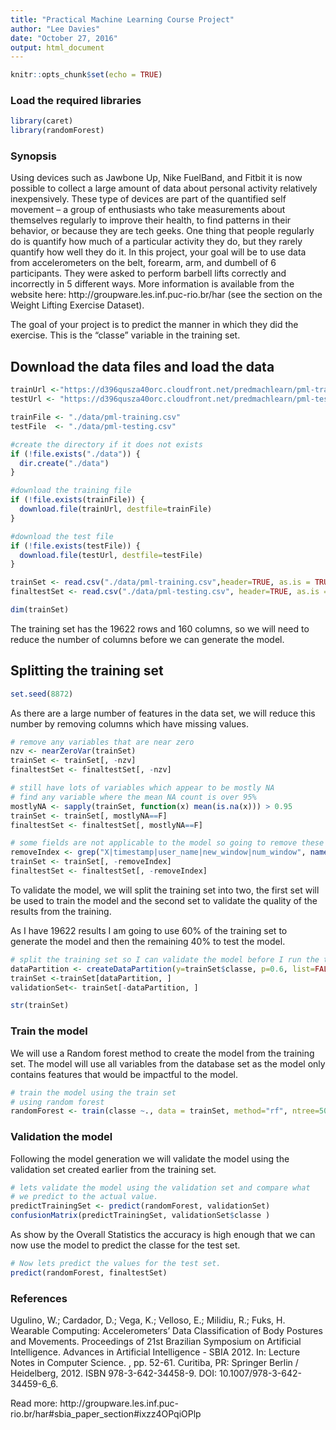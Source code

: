 ```yaml
---
title: "Practical Machine Learning Course Project"
author: "Lee Davies"
date: "October 27, 2016"
output: html_document
---
```


```r
knitr::opts_chunk$set(echo = TRUE)
```
### Load the required libraries
``` r
library(caret)
library(randomForest)
```
### Synopsis
Using devices such as Jawbone Up, Nike FuelBand, and Fitbit it is now possible to collect a large amount of data about personal activity relatively inexpensively. These type of devices are part of the quantified self movement – a group of enthusiasts who take measurements about themselves regularly to improve their health, to find patterns in their behavior, or because they are tech geeks. One thing that people regularly do is quantify how much of a particular activity they do, but they rarely quantify how well they do it. In this project, your goal will be to use data from accelerometers on the belt, forearm, arm, and dumbell of 6 participants. They were asked to perform barbell lifts correctly and incorrectly in 5 different ways. More information is available from the website here: http://groupware.les.inf.puc-rio.br/har (see the section on the Weight Lifting Exercise Dataset). 

The goal of your project is to predict the manner in which they did the exercise. This is the "classe" variable in the training set.


## Download the data files and load the data

```r
trainUrl <-"https://d396qusza40orc.cloudfront.net/predmachlearn/pml-training.csv"
testUrl <- "https://d396qusza40orc.cloudfront.net/predmachlearn/pml-testing.csv"

trainFile <- "./data/pml-training.csv"
testFile  <- "./data/pml-testing.csv"

#create the directory if it does not exists
if (!file.exists("./data")) {
  dir.create("./data")
}

#download the training file
if (!file.exists(trainFile)) {
  download.file(trainUrl, destfile=trainFile)
}

#download the test file
if (!file.exists(testFile)) {
  download.file(testUrl, destfile=testFile)
}

trainSet <- read.csv("./data/pml-training.csv",header=TRUE, as.is = TRUE, stringsAsFactors = FALSE, sep=',', na.strings=c('NA','','#DIV/0!'))
finaltestSet <- read.csv("./data/pml-testing.csv", header=TRUE, as.is = TRUE, stringsAsFactors = FALSE, sep=',', na.strings=c('NA','','#DIV/0!'))

dim(trainSet)
```
The training set has the 19622 rows and 160 columns, so we will need to reduce the number of columns before we can generate the model.

## Splitting the training set
```r
set.seed(8872)

```
As there are a large number of features in the data set, we will reduce this number by removing columns which have missing values.  

```r
# remove any variables that are near zero
nzv <- nearZeroVar(trainSet)
trainSet <- trainSet[, -nzv]
finaltestSet <- finaltestSet[, -nzv]

# still have lots of variables which appear to be mostly NA
# find any variable where the mean NA count is over 95%
mostlyNA <- sapply(trainSet, function(x) mean(is.na(x))) > 0.95
trainSet <- trainSet[, mostlyNA==F]
finaltestSet <- finaltestSet[, mostlyNA==F]

# some fields are not applicable to the model so going to remove these
removeIndex <- grep("X|timestamp|user_name|new_window|num_window", names(trainSet))
trainSet <- trainSet[, -removeIndex]
finaltestSet <- finaltestSet[, -removeIndex]
```

To validate the model, we will split the training set into two, the first set will be used to train the model and the second set to validate the quality of the results from the training.

As I have 19622 results I am going to use 60% of the training set to generate the model and then the remaining 40% to test the model.

```r
# split the training set so I can validate the model before I run the test set 
dataPartition <- createDataPartition(y=trainSet$classe, p=0.6, list=FALSE)
trainSet <-trainSet[dataPartition, ]
validationSet<- trainSet[-dataPartition, ]

str(trainSet)

```
### Train the model
We will use a Random forest method to create the model from the training set. The model will use all variables from the database set as the model only contains features that would be impactful to the model.
```r
# train the model using the train set
# using random forest
randomForest <- train(classe ~., data = trainSet, method="rf", ntree=500, allowParallel = TRUE)
```

### Validation the model
Following the model generation we will validate the model using the validation set created earlier from the training set.
```r
# lets validate the model using the validation set and compare what 
# we predict to the actual value.
predictTrainingSet <- predict(randomForest, validationSet)
confusionMatrix(predictTrainingSet, validationSet$classe )
```
As show by the Overall Statistics the accuracy is high enough that we can now use the model to predict the classe for the test set.

```r
# Now lets predict the values for the test set.
predict(randomForest, finaltestSet)
```
### References
Ugulino, W.; Cardador, D.; Vega, K.; Velloso, E.; Milidiu, R.; Fuks, H. Wearable Computing: Accelerometers' Data Classification of Body Postures and Movements. Proceedings of 21st Brazilian Symposium on Artificial Intelligence. Advances in Artificial Intelligence - SBIA 2012. In: Lecture Notes in Computer Science. , pp. 52-61. Curitiba, PR: Springer Berlin / Heidelberg, 2012. ISBN 978-3-642-34458-9. DOI: 10.1007/978-3-642-34459-6_6. 

Read more: http://groupware.les.inf.puc-rio.br/har#sbia_paper_section#ixzz4OPqiOPlp